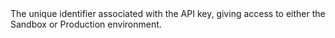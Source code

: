   

  
<ResponseField name="ClientId" type="string" >    
The unique identifier associated with the API key, giving access to either the Sandbox or Production environment.  
</ResponseField>
